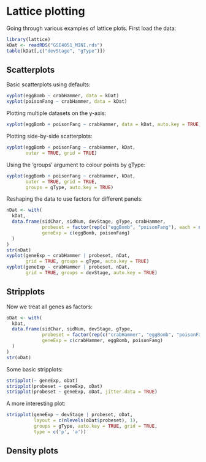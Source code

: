 Lattice plotting
========================================================

Going through various examples of lattice plots.
First load the data:
```r
library(lattice)
kDat <- readRDS("GSE4051_MINI.rds")
table(kDat[,c("devStage", "gType")])
```

Scatterplots
------------
Basic scatterplots using defaults:
```r
xyplot(eggBomb ~ crabHammer, data = kDat)
xyplot(poisonFang ~ crabHammer, data = kDat)
```

Plotting multiple datasets on the y-axis:
```r
xyplot(eggBomb + poisonFang ~ crabHammer, data = kDat, auto.key = TRUE)
```

Plotting side-by-side scatterplots:
```r
xyplot(eggBomb + poisonFang ~ crabHammer, kDat,
       outer = TRUE, grid = TRUE)
```

Using the 'groups' argument to colour points by gType:
```r
xyplot(eggBomb + poisonFang ~ crabHammer, kDat,
       outer = TRUE, grid = TRUE,
       groups = gType, auto.key = TRUE)
```

Reshaping the data to use factors for different panels:
```r
nDat <- with(
  kDat,
  data.frame(sidChar, sidNum, devStage, gType, crabHammer,
             probeset = factor(rep(c("eggBomb", "poisonFang"), each = nrow(kDat))),
             geneExp = c(eggBomb, poisonFang)
  )
)
str(nDat)
xyplot(geneExp ~ crabHammer | probeset, nDat,
       grid = TRUE, groups = gType, auto.key = TRUE)
xyplot(geneExp ~ crabHammer | probeset, nDat,
       grid = TRUE, groups = devStage, auto.key = TRUE)
```

Stripplots
----------
Now we treat all genes as factors:
```r
oDat <- with(
  kDat,
  data.frame(sidChar, sidNum, devStage, gType,
             probeset = factor(rep(c("crabHammer", "eggBomb", "poisonFang"), each = nrow(kDat))),
             geneExp = c(crabHammer, eggBomb, poisonFang)
  )
)
str(oDat)
```

Some basic stripplots:
```r
stripplot(~ geneExp, oDat)
stripplot(probeset ~ geneExp, oDat)
stripplot(probeset ~ geneExp, oDat, jitter.data = TRUE)
```

A more interesting plot:
```r
stripplot(geneExp ~ devStage | probeset, oDat,
          layout = c(nlevels(oDat$probeset), 1),
          groups = gType, auto.key = TRUE, grid = TRUE,
          type = c('p', 'a'))
```

Density plots
-------------
